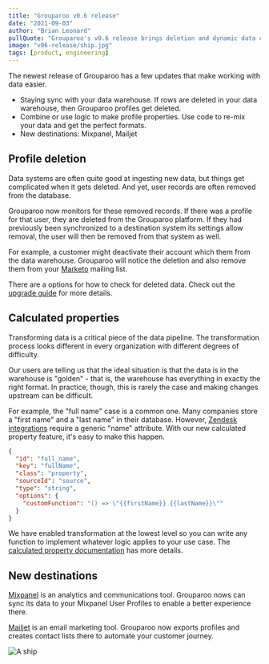 ```yaml
---
title: "Grouparoo v0.6 release"
date: "2021-09-03"
author: "Brian Leonard"
pullQuote: "Grouparoo's v0.6 release brings deletion and dynamic data calculations."
image: "v06-release/ship.jpg"
tags: [product, engineering]
---
```


The newest release of Grouparoo has a few updates that make working with data easier.

- Staying sync with your data warehouse. If rows are deleted in your data warehouse, then Grouparoo profiles get deleted.
- Combine or use logic to make profile properties. Use code to re-mix your data and get the perfect formats.
- New destinations: Mixpanel, Mailjet

## Profile deletion

Data systems are often quite good at ingesting new data, but things get complicated when it gets deleted. And yet, user records are often removed from the database.

Grouparoo now monitors for these removed records. If there was a profile for that user, they are deleted from the Grouparoo platform. If they had previously been synchronized to a destination system its settings allow removal, the user will then be removed from that system as well.

For example, a customer might deactivate their account which them from the data warehouse. Grouparoo will notice the deletion and also remove them from your [Marketo](https://www.grouparoo.com/integrations/destinations/marketo) mailing list.

There are a options for how to check for deleted data. Check out the [upgrade guide](https://www.grouparoo.com/docs/support/upgrading-grouparoo/v05-v06) for more details.

## Calculated properties

Transforming data is a critical piece of the data pipeline. The transformation process looks different in every organization with different degrees of difficulty.

Our users are telling us that the ideal situation is that the data is in the warehouse is "golden" - that is, the warehouse has everything in exactly the right format. In practice, though, this is rarely the case and making changes upstream can be difficult.

For example, the "full name" case is a common one. Many companies store a "first name" and a "last name" in their database. However, [Zendesk integrations](https://www.grouparoo.com/integrations/destinations/zendesk) require a generic "name" attribute. With our new calculated property feature, it's easy to make this happen.

```json
{
  "id": "full_name",
  "key": "fullName",
  "class": "property",
  "sourceId": "source",
  "type": "string",
  "options": {
    "customFunction": "() => \"{{firstName}} {{lastName}}\""
  }
}
```

We have enabled transformation at the lowest level so you can write any function to implement whatever logic applies to your use case. The [calculated property documentation](https://www.grouparoo.com/docs/integrations/grouparoo-calculated-property) has more details.

## New destinations

[Mixpanel](https://www.mixpanel.com/) is an analytics and communications tool. Grouparoo nows can sync its data to your Mixpanel User Profiles to enable a better experience there.

[Mailjet](https://www.mailjet.com/) is an email marketing tool. Grouparoo now exports profiles and creates contact lists there to automate your customer journey.

<Image
  centered
  alt="A ship"
  src="v06-release/ship.jpg"
  source="https://unsplash.com/photos/AWTAbbKObME"
  width={850}
  height={553}
/>
